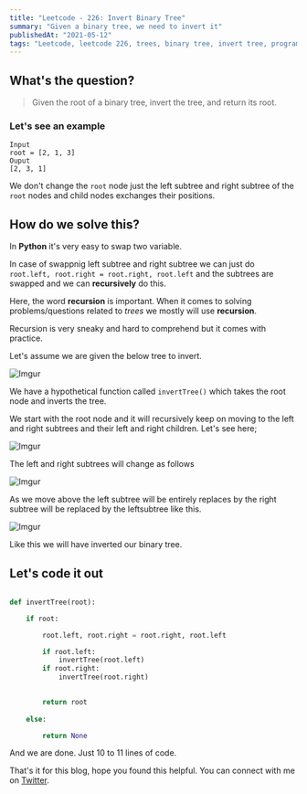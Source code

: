 ```yaml
---
title: "Leetcode - 226: Invert Binary Tree"
summary: "Given a binary tree, we need to invert it"
publishedAt: "2021-05-12"
tags: "Leetcode, leetcode 226, trees, binary tree, invert tree, programming, python, coding, interviews, dsa, algorithm"
---
```


## What's the question?

<blockquote>
  Given the root of a binary tree, invert the tree, and return its root.
</blockquote>

### Let's see an example

```dart:example
Input
root = [2, 1, 3]
Ouput
[2, 3, 1]
```

We don't change the `root` node just the left subtree and right subtree of the `root` nodes and child nodes exchanges their positions.

## How do we solve this?

In <b>Python</b> it's very easy to swap two variable. 

In case of swappnig left subtree and right subtree we can just do `root.left, root.right = root.right, root.left` and the subtrees are swapped and we can <b>recursively</b> do this. 

Here, the word <b>recursion</b> is important. When it comes to solving problems/questions related to <i>trees</i> we mostly will use <b>recursion</b>. 

Recursion is very sneaky and hard to comprehend but it comes with practice.

Let's assume we are given the below tree to invert. 

![Imgur](https://i.imgur.com/uQAOxsL.png)

We have a hypothetical function called `invertTree()` which takes the root node and inverts the tree.

We start with the root node and it will recursively keep on 
moving to the left and right subtrees and their left and right children. Let's see here;

![Imgur](https://i.imgur.com/G47Hplk.png)

The left and right subtrees will change as follows

![Imgur](https://i.imgur.com/vpTfS7l.png)

As we move above the left subtree will be entirely replaces by the right subtree will be replaced by the leftsubtree like this.

![Imgur](https://i.imgur.com/G4MmIvS.png)

Like this we will have inverted our binary tree.

## Let's code it out

```dart:invert_binary_tree.py

def invertTree(root):

    if root:

        root.left, root.right = root.right, root.left

        if root.left:
            invertTree(root.left)
        if root.right:
            invertTree(root.right)
        

        return root
    
    else:

        return None
```

And we are done. Just 10 to 11 lines of code.

That's it for this blog, hope you found this helpful. You can connect with me on <a target="_blank" href="https://twitter.com/saglanivatsal">Twitter</a>.

